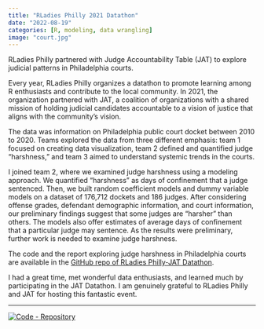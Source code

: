 ```yaml
---
title: "RLadies Philly 2021 Datathon"
date: "2022-08-19"
categories: [R, modeling, data wrangling]
image: "court.jpg"
---
```


RLadies Philly partnered with Judge Accountability Table (JAT) to explore judicial patterns in Philadelphia courts.

Every year, RLadies Philly organizes a datathon to promote learning among R enthusiasts and contribute to the local community. In 2021, the organization partnered with JAT, a coalition of organizations with a shared mission of holding judicial candidates accountable to a vision of justice that aligns with the community's vision.

The data was information on Philadelphia public court docket between 2010 to 2020. Teams explored the data from three different emphasis: team 1 focused on creating data visualization, team 2 defined and quantified judge "harshness," and team 3 aimed to understand systemic trends in the courts.

I joined team 2, where we examined judge harshness using a modeling approach. We quantified "harshness" as days of confinement that a judge sentenced. Then, we built random coefficient models and dummy variable models on a dataset of 176,712 dockets and 186 judges. After considering offense grades, defendant demographic information, and court information, our preliminary findings suggest that some judges are "harsher" than others. The models also offer estimates of average days of confinement that a particular judge may sentence. As the results were preliminary, further work is needed to examine judge harshness.

The code and the report exploring judge harshness in Philadelphia courts are available in the [GitHub repo of RLadies Philly-JAT Datathon](https://github.com/rladiesPHL/2021_datathon).

I had a great time, met wonderful data enthusiasts, and learned much by participating in the JAT Datathon. I am genuinely grateful to RLadies Philly and JAT for hosting this fantastic event.

---

<a href="https://github.com/rladiesPHL/2021_datathon" title="Go to GitHub repo"><img src="https://img.shields.io/badge/Code-Repository-18bc9c?style=for-the-badge&logo=github" alt="Code - Repository"></a>
